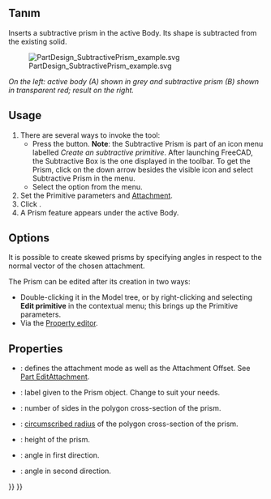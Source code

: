 <languages/>

{{Docnav
|[[PartDesign_SubtractiveTorus|Subtractive torus]]
|[[PartDesign_SubtractiveWedge|Subtractive wedge]]
|[[PartDesign_Workbench|PartDesign]]
|IconL=PartDesign_SubtractiveTorus.svg
|IconR=PartDesign_SubtractiveWedge.svg
|IconC=Workbench_PartDesign.svg
}}

{{GuiCommand
|Name=PartDesign SubtractivePrism
|MenuLocation=Part Design → Create a subtractive primitive → Subtractive Prism
|Workbenches=[[PartDesign_Workbench|PartDesign]]
|Version=0.17
|SeeAlso=[[PartDesign_CompPrimitiveSubtractive|PartDesign CompPrimitiveSubtractive]], [[PartDesign_AdditivePrism|PartDesign AdditivePrism]]
}}

<span id="Description"></span>
== Tanım ==

Inserts a subtractive prism in the active Body. Its shape is subtracted from the existing solid.

[[File:PartDesign_SubtractivePrism_example.svg|none]]

''On the left: active body (A) shown in grey and subtractive prism (B) shown in transparent red; result on the right.''

==Usage==

# There are several ways to invoke the tool:
#* Press the {{Button|[[Image:PartDesign_SubtractivePrism.svg|16px]] [[PartDesign_SubtractivePrism|Subtractive Prism]]}} button. '''Note''': the Subtractive Prism is part of an icon menu labelled ''Create an subtractive primitive''. After launching FreeCAD, the Subtractive Box is the one displayed in the toolbar. To get the Prism, click on the down arrow besides the visible icon and select Subtractive Prism in the menu.
#* Select the {{MenuCommand|Part Design → Create a subtractive primitive → [[Image:PartDesign_SubtractivePrism.svg|16px]] Subtractive Prism}} option from the menu.
# Set the Primitive parameters and [[Part_EditAttachment|Attachment]].
# Click {{Button|OK}}.
# A Prism feature appears under the active Body.

==Options==

It is possible to create skewed prisms by specifying angles in respect to the normal vector of the chosen attachment.

The Prism can be edited after its creation in two ways:
* Double-clicking it in the Model tree, or by right-clicking and selecting '''Edit primitive''' in the contextual menu; this brings up the Primitive parameters.
* Via the [[Property_editor|Property editor]].

==Properties==

* {{PropertyData|Attachment}}: defines the attachment mode as well as the Attachment Offset. See [[Part_EditAttachment|Part EditAttachment]].
* {{PropertyData|Label}}: label given to the Prism object. Change to suit your needs.
* {{PropertyData|Polygon}}: number of sides in the polygon cross-section of the prism.
* {{PropertyData|Circumradius}}: [https://en.wikipedia.org/wiki/Circumscribed_circle circumscribed radius] of the polygon cross-section of the prism.
* {{PropertyData|Height}}: height of the prism.
* {{PropertyData|First Angle}}: angle in first direction.
* {{PropertyData|Second Angle}}: angle in second direction.


{{Docnav
|[[PartDesign_SubtractiveTorus|Subtractive torus]]
|[[PartDesign_SubtractiveWedge|Subtractive wedge]]
|[[PartDesign_Workbench|PartDesign]]
|IconL=PartDesign_SubtractiveTorus.svg
|IconR=PartDesign_SubtractiveWedge.svg
|IconC=Workbench_PartDesign.svg
}}

{{PartDesign_Tools_navi{{#translation:}}}}
{{Userdocnavi{{#translation:}}}}